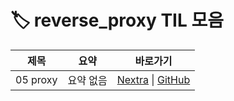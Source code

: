 
# 🏷️ reverse_proxy TIL 모음

<LabelIcons />

| 제목 | 요약 | 바로가기 |
|------|------|----------|
| 05 proxy | 요약 없음 | [Nextra](/til/til-2025/til-07/05-proxy) \| [GitHub](https://github.com/MinHyeok-lee1/TIL/blob/main/2025/07/05-proxy.md) |
